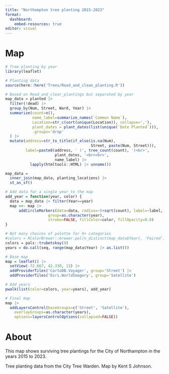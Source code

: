 ```yaml
---
title: "Northampton tree planting 2015-2023"
format: 
  dashboard:
    embed-resources: true
editor: visual
---
```


# Map

```r
# Tree planting by year
library(leaflet)

# Planting data
source(here::here('Trees/Read_and_clean_planting.R'))

# Based on Read_and_clear_plantings but separated by year
map_data = planted |> 
  filter(!dead) |> 
  group_by(Num, Street, Ward, Year) |> 
  summarize(count=n(),
            name_label=summarize_names(`Common Name`),
            Location=str_c(sort(unique(Location)), collapse=','),
            plant_dates = plant_dates(list(unique(`Date Planted`))),
            .groups='drop'
  ) |> 
  mutate(address=str_to_title(if_else(is.na(Num), 
                                      Street, paste(Num, Street))),
         label=paste0(address, ' (', tree_count(count), ')<br>',
                      plant_dates, '<br><br>', 
                      name_label) |> 
           lapply(htmltools::HTML) |> unname())

map_data = 
  inner_join(map_data, planting_locations) |> 
  st_as_sf()

# Add data for a single year to the map
add_year = function(year, color) {
  data = map_data |> filter(Year==year)
  map <<- map |> 
      addCircleMarkers(data=data, radius=~5+sqrt(count), label=~label,
                   group=as.character(year),
                   stroke=FALSE, fillColor=color, fillOpacity=0.8)
}

# Not many choices of palette for 9+ categories
#colors = RColorBrewer::brewer.pal(n_distinct(map_data$Year), 'Paired')
colors = pals::trubetskoy(9)
years = do.call(seq, range(map_data$Year) |> as.list())

# Base map
map = leaflet() |> 
  setView(-72.667, 42.330, 13) |> 
  addProviderTiles('CartoDB.Voyager', group='Street') |> 
  addProviderTiles('Esri.WorldImagery', group='Satellite')

# Add years
pwalk(list(color=colors, year=years), add_year)

# Final map
map |> 
  addLayersControl(baseGroups=c('Street', 'Satellite'),
    overlayGroups=as.character(years),
    options=layersControlOptions(collapsed=FALSE))

```

# About

This map shows surviving tree plantings for the City of Northampton in the years 2015 to 2023.

Tree planting data from the City Tree Warden. Map by Kent S Johnson.
